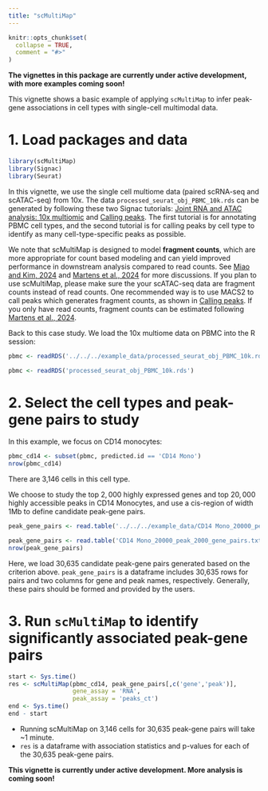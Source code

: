 ```yaml
---
title: "scMultiMap"
---
```


```r
knitr::opts_chunk$set(
  collapse = TRUE,
  comment = "#>"
)
```

**The vignettes in this package are currently under active development, with more examples coming soon!**

This vignette shows a basic example of applying `scMultiMap` to infer peak-gene associations in cell types with single-cell multimodal data.

# 1. Load packages and data
```r
library(scMultiMap)
library(Signac)
library(Seurat)
```

In this vignette, we use the single cell multiome data (paired scRNA-seq and scATAC-seq) from 10x. The data `processed_seurat_obj_PBMC_10k.rds` can be generated by following these two Signac tutorials: [Joint RNA and ATAC analysis: 10x multiomic](https://stuartlab.org/signac/articles/pbmc_multiomic.html) and [Calling peaks](https://stuartlab.org/signac/articles/peak_calling). The first tutorial is for annotating PBMC cell types, and the second tutorial is for calling peaks by cell type to identify as many cell-type-specific peaks as possible. 

We note that scMultiMap is designed to model **fragment counts**, which are more appropriate for count based modeling and can yield improved performance in downstream analysis compared to read counts. See [Miao and Kim, 2024](https://www.nature.com/articles/s41592-023-02103-7) and [Martens et al., 2024](https://www.nature.com/articles/s41592-023-02112-6) for more discussions. If you plan to use scMultiMap, please make sure the your scATAC-seq data are fragment counts instead of read counts. One recommended way is to use MACS2 to call peaks which generates fragment counts, as shown in [Calling peaks](https://stuartlab.org/signac/articles/peak_calling). If you only have read counts, fragment counts can be estimated following [Martens et al., 2024](https://www.nature.com/articles/s41592-023-02112-6).

Back to this case study. We load the 10x multiome data on PBMC into the R session:
```r
pbmc <- readRDS('../../../example_data/processed_seurat_obj_PBMC_10k.rds')
```

```r
pbmc <- readRDS('processed_seurat_obj_PBMC_10k.rds')
```

# 2. Select the cell types and peak-gene pairs to study

In this example, we focus on CD14 monocytes:

```r
pbmc_cd14 <- subset(pbmc, predicted.id == 'CD14 Mono')
nrow(pbmc_cd14)
```

There are 3,146 cells in this cell type.

We choose to study the top $2{,}000$ highly expressed genes and top $20{,}000$ highly accessible peaks in CD14 Monocytes, and use a cis-region of width 1Mb to define candidate peak-gene pairs.

```r
peak_gene_pairs <- read.table('../../../example_data/CD14 Mono_20000_peak_2000_gene_pairs.txt', header=T)
```

```r
peak_gene_pairs <- read.table('CD14 Mono_20000_peak_2000_gene_pairs.txt', header=T)
nrow(peak_gene_pairs)
```

Here, we load 30,635 candidate peak-gene pairs generated based on the criterion above. `peak_gene_pairs` is a dataframe includes 30,635 rows for pairs and two columns for gene and peak names, respectively. Generally, these pairs should be formed and provided by the users.

# 3. Run `scMultiMap` to identify significantly associated peak-gene pairs

```r
start <- Sys.time()
res <- scMultiMap(pbmc_cd14, peak_gene_pairs[,c('gene','peak')], 
                  gene_assay = 'RNA',
                  peak_assay = 'peaks_ct')
end <- Sys.time() 
end - start
```

* Running scMultiMap on 3,146 cells for 30,635 peak-gene pairs will take ~1 minute.
* `res` is a dataframe with association statistics and p-values for each of the 30,635 peak-gene pairs.

**This vignette is currently under active development. More analysis is coming soon!**
